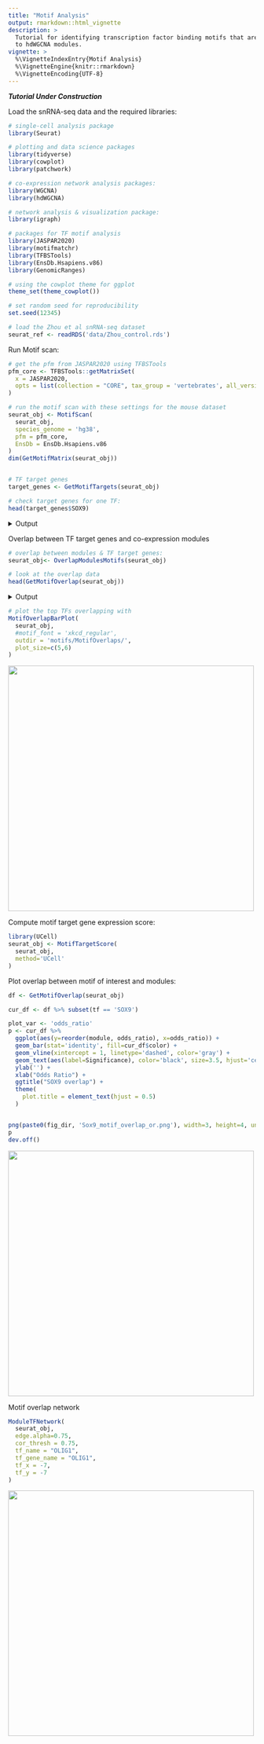 ```yaml
---
title: "Motif Analysis"
output: rmarkdown::html_vignette
description: >
  Tutorial for identifying transcription factor binding motifs that are related
  to hdWGCNA modules.
vignette: >
  %\VignetteIndexEntry{Motif Analysis}
  %\VignetteEngine{knitr::rmarkdown}
  %\VignetteEncoding{UTF-8}
---
```


***Tutorial Under Construction***

Load the snRNA-seq data and the required libraries:
```r

# single-cell analysis package
library(Seurat)

# plotting and data science packages
library(tidyverse)
library(cowplot)
library(patchwork)

# co-expression network analysis packages:
library(WGCNA)
library(hdWGCNA)

# network analysis & visualization package:
library(igraph)

# packages for TF motif analysis
library(JASPAR2020)
library(motifmatchr)
library(TFBSTools)
library(EnsDb.Hsapiens.v86)
library(GenomicRanges)

# using the cowplot theme for ggplot
theme_set(theme_cowplot())

# set random seed for reproducibility
set.seed(12345)

# load the Zhou et al snRNA-seq dataset
seurat_ref <- readRDS('data/Zhou_control.rds')

```

Run Motif scan:

```r

# get the pfm from JASPAR2020 using TFBSTools
pfm_core <- TFBSTools::getMatrixSet(
  x = JASPAR2020,
  opts = list(collection = "CORE", tax_group = 'vertebrates', all_versions = FALSE)
)

# run the motif scan with these settings for the mouse dataset
seurat_obj <- MotifScan(
  seurat_obj,
  species_genome = 'hg38',
  pfm = pfm_core,
  EnsDb = EnsDb.Hsapiens.v86
)
dim(GetMotifMatrix(seurat_obj))


# TF target genes
target_genes <- GetMotifTargets(seurat_obj)

# check target genes for one TF:
head(target_genes$SOX9)

```

<details> <summary> Output </summary>
```
[1] "OR4F5"  "TTLL10" "SDF4"   "ATAD3C" "MIB2"   "CDK11B"
```
</details>

Overlap between TF target genes and co-expression modules

```r

# overlap between modules & TF target genes:
seurat_obj<- OverlapModulesMotifs(seurat_obj)

# look at the overlap data
head(GetMotifOverlap(seurat_obj))

```

<details> <summary> Output </summary>
```
module           tf      color odds_ratio       pval        fdr
Arnt         INH-M1         Arnt lightgreen  1.8100972 0.04229064 0.06409755
Ahr::Arnt    INH-M1    Ahr::Arnt lightgreen  1.9306874 0.01521384 0.02637231
Ddit3::Cebpa INH-M1 Ddit3::Cebpa lightgreen  1.4769054 0.17180719 0.21395236
Mecom        INH-M1        Mecom lightgreen  1.1494048 0.39598290 0.43952275
FOXF2        INH-M1        FOXF2 lightgreen  1.7265993 0.06967679 0.09851950
FOXD1        INH-M1        FOXD1 lightgreen  0.8656827 0.68554365 0.71222835
      Significance     Jaccard size_intersection
Arnt                      0.002775575                14
Ahr::Arnt               * 0.002818573                19
Ddit3::Cebpa              0.002379819                10
Mecom                     0.001917546                10

FOXF2                     0.002699663                12
FOXD1                     0.001482800                 5
```
</details>

```r

# plot the top TFs overlapping with
MotifOverlapBarPlot(
  seurat_obj,
  #motif_font = 'xkcd_regular',
  outdir = 'motifs/MotifOverlaps/',
  plot_size=c(5,6)
)


```

<img src="figures/motif_analysis/motif_barplot.png" width="500" height="500">


Compute motif target gene expression score:

```r

library(UCell)
seurat_obj <- MotifTargetScore(
  seurat_obj,
  method='UCell'
)


```

Plot overlap between motif of interest and modules:

```r


df <- GetMotifOverlap(seurat_obj)

cur_df <- df %>% subset(tf == 'SOX9')

plot_var <- 'odds_ratio'
p <- cur_df %>%
  ggplot(aes(y=reorder(module, odds_ratio), x=odds_ratio)) +
  geom_bar(stat='identity', fill=cur_df$color) +
  geom_vline(xintercept = 1, linetype='dashed', color='gray') +
  geom_text(aes(label=Significance), color='black', size=3.5, hjust='center') +
  ylab('') +
  xlab("Odds Ratio") +
  ggtitle("SOX9 overlap") +
  theme(
    plot.title = element_text(hjust = 0.5)
  )


png(paste0(fig_dir, 'Sox9_motif_overlap_or.png'), width=3, height=4, units='in', res=400)
p
dev.off()

```

<img src="figures/motif_analysis/Sox9_motif_overlap_or.png" width="500" height="500">

Motif overlap network

```r

ModuleTFNetwork(
  seurat_obj,
  edge.alpha=0.75,
  cor_thresh = 0.75,
  tf_name = "OLIG1",
  tf_gene_name = "OLIG1",
  tf_x = -7,
  tf_y = -7
)

```

<img src="figures/motif_analysis/sox9_overlap_net.png" width="500" height="500">
